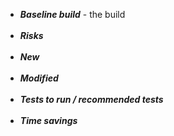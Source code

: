 - **<i>Baseline build</i>** - the build
  <br />
  <br />
- **<i id="risks">Risks</i>**
  <br />
  <br />
- **<i>New</i>**
  <br />
  <br />
- **<i>Modified</i>**
  <br />
  <br />
- **<i>Tests to run / recommended tests</i>**
  <br />
  <br />
- **<i>Time savings</i>**
  <br />
  <br />
